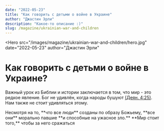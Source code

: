 ```yaml
---
date: "2022-05-23"
title: "Как говорить с детьми о войне в Украине"
author: "Джастин Эрли"
description: "Какое-то описание :)"
slug: /magazine/ukrainian-war-and-children
---
```


<Hero
  src="/images/magazine/ukrainian-war-and-children/hero.jpg"
  date="2022-05-23"
  author="Джастин Эрли"
>
  # Как говорить <Highlighted color="--accent-green">с детьми</Highlighted> о войне в Украине?
</Hero>

Важный урок из Библии и истории заключается в том, что мир - это редкое явление. Бог не удивлён,
когда народы бушуют [(Деян. 4:25)](#). Нам также не стоит удивляться этому.

<Quote author="Костя Куделько">
  Несмотря на то, **что все люди** созданы по образу Божьему, **все они** морально павшие **и
  способные на ужасное зло.**
</Quote>

<Thought>
  **Мир стоит того,** чтобы за него <Filled>сражаться</Filled>
</Thought>

